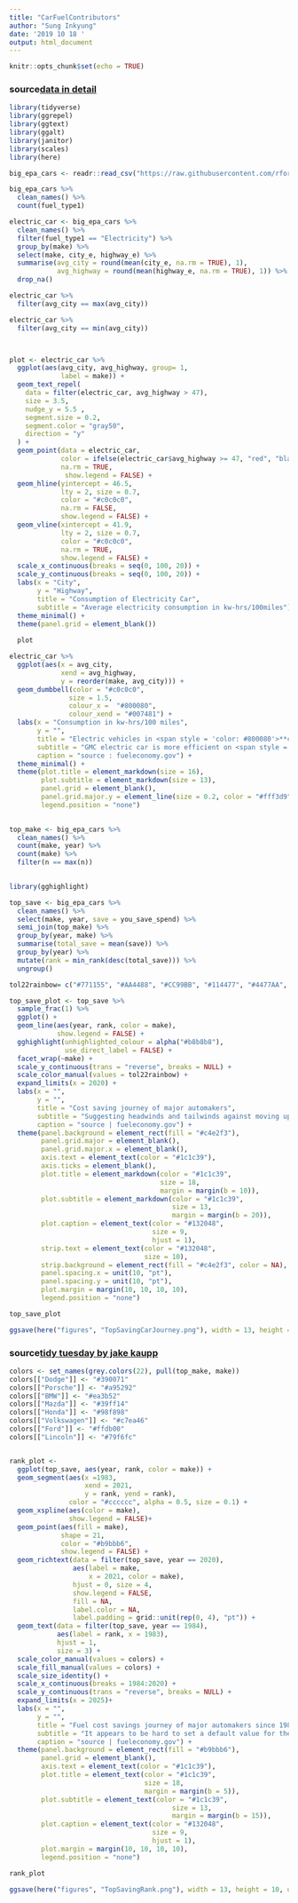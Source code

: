 ```yaml
---
title: "CarFuelContributors"
author: "Sung Inkyung"
date: '2019 10 18 '
output: html_document
---
```


```r
knitr::opts_chunk$set(echo = TRUE)
```
### source[data in detail](https://www.fueleconomy.gov/feg/ws/index.shtml#fuelType1)
```r
library(tidyverse)
library(ggrepel)
library(ggtext)
library(ggalt)
library(janitor)
library(scales)
library(here)
```

```r
big_epa_cars <- readr::read_csv("https://raw.githubusercontent.com/rfordatascience/tidytuesday/master/data/2019/2019-10-15/big_epa_cars.csv")
```

```r
big_epa_cars %>% 
  clean_names() %>% 
  count(fuel_type1)
```

```r
electric_car <- big_epa_cars %>% 
  clean_names() %>% 
  filter(fuel_type1 == "Electricity") %>% 
  group_by(make) %>% 
  select(make, city_e, highway_e) %>% 
  summarise(avg_city = round(mean(city_e, na.rm = TRUE), 1),
            avg_highway = round(mean(highway_e, na.rm = TRUE), 1)) %>% 
  drop_na()

electric_car %>% 
  filter(avg_city == max(avg_city))

electric_car %>% 
  filter(avg_city == min(avg_city))



plot <- electric_car %>% 
  ggplot(aes(avg_city, avg_highway, group= 1,
             label = make)) + 
  geom_text_repel(
    data = filter(electric_car, avg_highway > 47),
    size = 3.5,
    nudge_y = 5.5 ,
    segment.size = 0.2,
    segment.color = "gray50",
    direction = "y"
  ) +
  geom_point(data = electric_car,
             color = ifelse(electric_car$avg_highway >= 47, "red", "black"),
             na.rm = TRUE,
              show.legend = FALSE) +
  geom_hline(yintercept = 46.5, 
             lty = 2, size = 0.7,
             color = "#c0c0c0", 
             na.rm = FALSE,
             show.legend = FALSE) +
  geom_vline(xintercept = 41.9,
             lty = 2, size = 0.7,
             color = "#c0c0c0", 
             na.rm = TRUE,
             show.legend = FALSE) +
  scale_x_continuous(breaks = seq(0, 100, 20)) +
  scale_y_continuous(breaks = seq(0, 100, 20)) +
  labs(x = "City",
       y = "Highway",
       title = "Consumption of Electricity Car",
       subtitle = "Average electricity consumption in kw-hrs/100miles") +
  theme_minimal() +
  theme(panel.grid = element_blank())
  
  plot
```

```r
electric_car %>% 
  ggplot(aes(x = avg_city, 
             xend = avg_highway,
             y = reorder(make, avg_city))) +
  geom_dumbbell(color = "#c0c0c0",
               size = 1.5,
               colour_x =  "#800080",
               colour_xend = "#007481") +
  labs(x = "Consumption in kw-hrs/100 miles",
       y = "",
       title = "Electric vehicles in <span style = 'color: #800080'>**city**</span> and <span style = 'color:#007481'>**highway**</span>", 
       subtitle = "GMC electric car is more efficient on <span style = 'color:#007481'>highway</span>, <br>which is different from other electric car makers.",
       caption = "source : fueleconomy.gov") +
  theme_minimal() +
  theme(plot.title = element_markdown(size = 16),
        plot.subtitle = element_markdown(size = 13),
        panel.grid = element_blank(),
        panel.grid.major.y = element_line(size = 0.2, color = "#fff3d9"),
        legend.position = "none") 
 
```

```r
top_make <- big_epa_cars %>%
  clean_names() %>% 
  count(make, year) %>% 
  count(make) %>% 
  filter(n == max(n))
 
```

```r
library(gghighlight)

top_save <- big_epa_cars %>% 
  clean_names() %>% 
  select(make, year, save = you_save_spend) %>% 
  semi_join(top_make) %>% 
  group_by(year, make) %>% 
  summarise(total_save = mean(save)) %>% 
  group_by(year) %>% 
  mutate(rank = min_rank(desc(total_save))) %>% 
  ungroup()

tol22rainbow= c("#771155", "#AA4488", "#CC99BB", "#114477", "#4477AA", "#77AADD", "#117777", "#44AAAA", "#77CCCC", "#117744", "#44AA77", "#88CCAA", "#777711", "#AAAA44", "#DDDD77", "#774411", "#AA7744", "#DDAA77", "#771122", "#AA4455", "#DD7788", "#525252")

top_save_plot <- top_save %>%
  sample_frac(1) %>% 
  ggplot() +
  geom_line(aes(year, rank, color = make),
            show.legend = FALSE) +
  gghighlight(unhighlighted_colour = alpha("#b8b8b8"),
              use_direct_label = FALSE) +
  facet_wrap(~make) +
  scale_y_continuous(trans = "reverse", breaks = NULL) +
  scale_color_manual(values = tol22rainbow) +
  expand_limits(x = 2020) +
  labs(x = "",
       y = "",
       title = "Cost saving journey of major automakers",
       subtitle = "Suggesting headwinds and tailwinds against moving upward are displayed among automakers<br>since 1984. <span style='color:#44AA77'>**Jaguar**</span>, <span style = 'color:#DDDD77'> **Mercedez-Benz**</span> and <span style='color:#DDAA77'> **Porsche**</span> need a bold plan to shift.",
       caption = "source | fueleconomy.gov") +
  theme(panel.background = element_rect(fill = "#c4e2f3"),
        panel.grid.major = element_blank(),
        panel.grid.major.x = element_blank(),
        axis.text = element_text(color = "#1c1c39"),
        axis.ticks = element_blank(),
        plot.title = element_markdown(color = "#1c1c39",
                                      size = 18,
                                      margin = margin(b = 10)),
        plot.subtitle = element_markdown(color = "#1c1c39",
                                         size = 13,
                                         margin = margin(b = 20)),
        plot.caption = element_text(color = "#132048",
                                    size = 9,
                                    hjust = 1),
        strip.text = element_text(color = "#132048",
                                  size = 10),
        strip.background = element_rect(fill = "#c4e2f3", color = NA),
        panel.spacing.x = unit(10, "pt"),
        panel.spacing.y = unit(10, "pt"),
        plot.margin = margin(10, 10, 10, 10),
        legend.position = "none")

top_save_plot

ggsave(here("figures", "TopSavingCarJourney.png"), width = 13, height = 10, units = "in")

```
### source[tidy tuesday by jake kaupp](https://github.com/jkaupp/tidytuesdays/blob/master/2019/week42/R/analysis.R)
```r
colors <- set_names(grey.colors(22), pull(top_make, make))
colors[["Dodge"]] <- "#390071"
colors[["Porsche"]] <- "#a95292"
colors[["BMW"]] <- "#ea3b52"
colors[["Mazda"]] <- "#39ff14"
colors[["Honda"]] <- "#98f898"
colors[["Volkswagen"]] <- "#c7ea46"
colors[["Ford"]] <- "#ffdb00"
colors[["Lincoln"]] <- "#79f6fc"


rank_plot <-  
  ggplot(top_save, aes(year, rank, color = make)) +
  geom_segment(aes(x =1983,
                   xend = 2021,
                   y = rank, yend = rank),
               color = "#cccccc", alpha = 0.5, size = 0.1) +
  geom_xspline(aes(color = make),
               show.legend = FALSE)+
  geom_point(aes(fill = make), 
             shape = 21, 
             color = "#b9bbb6",
             show.legend = FALSE) +
  geom_richtext(data = filter(top_save, year == 2020), 
                aes(label = make, 
                    x = 2021, color = make), 
                hjust = 0, size = 4, 
                show.legend = FALSE,  
                fill = NA, 
                label.color = NA,
                label.padding = grid::unit(rep(0, 4), "pt")) +
  geom_text(data = filter(top_save, year == 1984),
            aes(label = rank, x = 1983),
            hjust = 1,
            size = 3) +
  scale_color_manual(values = colors) +
  scale_fill_manual(values = colors) +
  scale_size_identity() +
  scale_x_continuous(breaks = 1984:2020) +
  scale_y_continuous(trans = "reverse", breaks = NULL) +
  expand_limits(x = 2025)+
  labs(x = "",
       y = "",
       title = "Fuel cost savings journey of major automakers since 1984",
       subtitle = "It appears to be hard to set a default value for the pereference or purpose of \ncar buyers despite of cost saving advantage. Since it is a challenging task to \npull off a desired result.",
       caption = "source | fueleconomy.gov") +
  theme(panel.background = element_rect(fill = "#b9bbb6"),
        panel.grid = element_blank(),
        axis.text = element_text(color = "#1c1c39"),
        plot.title = element_text(color = "#1c1c39",
                                  size = 18,
                                  margin = margin(b = 5)),
        plot.subtitle = element_text(color = "#1c1c39",
                                         size = 13,
                                         margin = margin(b = 15)),
        plot.caption = element_text(color = "#132048",
                                    size = 9,
                                    hjust = 1),
        plot.margin = margin(10, 10, 10, 10),
        legend.position = "none")

rank_plot

ggsave(here("figures", "TopSavingRank.png"), width = 13, height = 10, units = "in")

```
